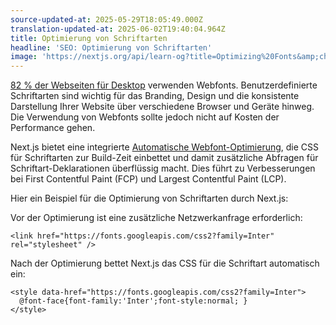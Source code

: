 ```yaml
---
source-updated-at: 2025-05-29T18:05:49.000Z
translation-updated-at: 2025-06-02T19:40:04.964Z
title: Optimierung von Schriftarten
headline: 'SEO: Optimierung von Schriftarten'
image: 'https://nextjs.org/api/learn-og?title=Optimizing%20Fonts&amp;chapter=27'
---
```


[82 % der Webseiten für Desktop](https://almanac.httparchive.org/en/2020/fonts) verwenden Webfonts. Benutzerdefinierte Schriftarten sind wichtig für das Branding, Design und die konsistente Darstellung Ihrer Website über verschiedene Browser und Geräte hinweg. Die Verwendung von Webfonts sollte jedoch nicht auf Kosten der Performance gehen.

Next.js bietet eine integrierte [Automatische Webfont-Optimierung](/docs/basic-features/font-optimization), die CSS für Schriftarten zur Build-Zeit einbettet und damit zusätzliche Abfragen für Schriftart-Deklarationen überflüssig macht. Dies führt zu Verbesserungen bei First Contentful Paint (FCP) und Largest Contentful Paint (LCP).

Hier ein Beispiel für die Optimierung von Schriftarten durch Next.js:

Vor der Optimierung ist eine zusätzliche Netzwerkanfrage erforderlich:

```
<link href="https://fonts.googleapis.com/css2?family=Inter" rel="stylesheet" />
```

Nach der Optimierung bettet Next.js das CSS für die Schriftart automatisch ein:

```
<style data-href="https://fonts.googleapis.com/css2?family=Inter">
  @font-face{font-family:'Inter';font-style:normal; }
</style>
```